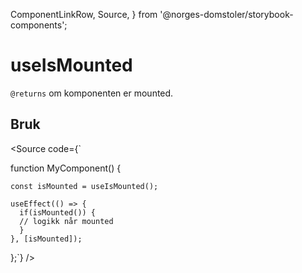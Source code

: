   ComponentLinkRow,
  Source,
} from '@norges-domstoler/storybook-components';

<Meta of={useIsMountedStories} />

# useIsMounted

<ComponentLinkRow
  docsHref="https://design.domstol.no/987b33f71/p/582fac-useismounted"
  githubHref="https://github.com/domstolene/designsystem/blob/main/packages/dds-components/src/hooks/useIsMounted/useIsMounted.tsx"
  withBottomSpacing
/>

`@returns` om komponenten er mounted.

<Canvas of={useIsMountedStories.Preview} sourceState="none" />

## Bruk

<Source code={`

function MyComponent() {

    const isMounted = useIsMounted();

    useEffect(() => {
      if(isMounted()) {
      // logikk når mounted
      }
    }, [isMounted]);

};`} />
